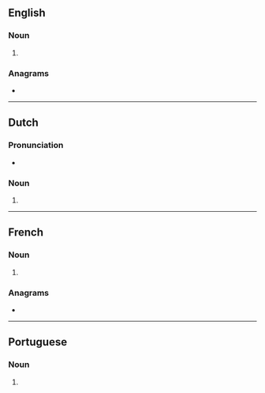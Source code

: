 ==English==

===Noun===
{{head|en|noun form}}

# {{plural of|en|vitrine}}

===Anagrams===
* {{anagrams|en|a=eiinrstv|inviters|vintries}}

----

==Dutch==

===Pronunciation===
* {{audio|nl|Nl-vitrines.ogg|Audio}}

===Noun===
{{head|nl|noun plural form}}

# {{nl-noun form of|pl|vitrine}}

----

==French==

===Noun===
{{head|fr|noun plural form|g=f}}

# {{plural of|fr|vitrine}}

===Anagrams===
* {{l|fr|investir}}

----

==Portuguese==

===Noun===
{{head|pt|noun form}}

# {{plural of|pt|vitrine}}